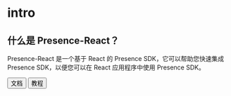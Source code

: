 
# intro

## 什么是 Presence-React？

Presence-React 是一个基于 React 的 Presence SDK，它可以帮助您快速集成 Presence SDK，以便您可以在 React 应用程序中使用 Presence SDK。

<Link to="/docs/presence-react/docs">
<Button>文档</Button>
</Link>

<Link to="/docs/presence-react/tutorials">
<Button style={{marginLeft: '12px'}}>教程</Button>
</Link>
